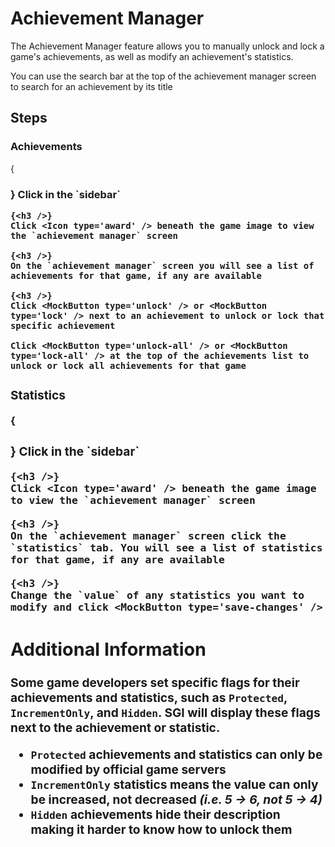

# Achievement Manager

The Achievement Manager feature allows you to manually unlock and lock a game's achievements, as well as modify an achievement's statistics.

<Callout type="info">
    You can use the search bar at the top of the achievement manager screen to
    search for an achievement by its title
</Callout>

## Steps

### Achievements

<Steps>
    {<h3 />}
    Click <Icon type='game' /> in the `sidebar`

    {<h3 />}
    Click <Icon type='award' /> beneath the game image to view the `achievement manager` screen

    {<h3 />}
    On the `achievement manager` screen you will see a list of achievements for that game, if any are available

    {<h3 />}
    Click <MockButton type='unlock' /> or <MockButton type='lock' /> next to an achievement to unlock or lock that specific achievement

    Click <MockButton type='unlock-all' /> or <MockButton type='lock-all' /> at the top of the achievements list to unlock or lock all achievements for that game
</Steps>

### Statistics

<Steps>
    {<h3 />}
    Click <Icon type='game' /> in the `sidebar`

    {<h3 />}
    Click <Icon type='award' /> beneath the game image to view the `achievement manager` screen

    {<h3 />}
    On the `achievement manager` screen click the `statistics` tab. You will see a list of statistics for that game, if any are available

    {<h3 />}
    Change the `value` of any statistics you want to modify and click <MockButton type='save-changes' />
</Steps>

## Additional Information

Some game developers set specific flags for their achievements and statistics, such as `Protected`, `IncrementOnly`, and `Hidden`. SGI will display these flags next to the achievement or statistic.
- `Protected` achievements and statistics can only be modified by official game servers
- `IncrementOnly` statistics means the value can only be increased, not decreased *(i.e. 5 -> 6, not 5 -> 4)*
- `Hidden` achievements hide their description making it harder to know how to unlock them